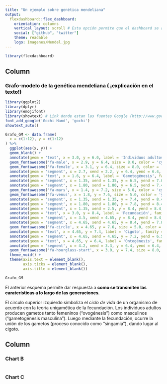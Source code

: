 ```yaml
---
title: "Un ejemplo sobre genética mendeliana"
output: 
  flexdashboard::flex_dashboard:
    orientation: columns
    vertical_layout: scroll # Esta opción permite que el dashboard se ajuste automaticamente al tamaño del navegador
    social: ["github", "twitter"]
    theme: readable
    logo: Imagenes/Mendel.jpg
---
```


<!-- 
Página web para cambiar el tamaño de las imagenes: https://resizeimage.net/
Página web de ayuda para diseñar el dashboard: https://rmarkdown.rstudio.com/flexdashboard/index.html
-->

```r
library(flexdashboard)
```

Column {data-width=650}
-----------------------------------------------------------------------

### <font color="black">Grafo-modelo de la genética mendeliana **(<i class="fa fa-hand-spock-o" aria-hidden="true"></i> ¡explicación en el texto!)**</font>
<!--
<font color="gray">El siguiente esquema permite dar respuesta a el por qué la apariencia de los hijos puede ser semejante (o diferente) al de sus padres, o, en otras palabras, **¿como se transmiten las caraterísticas a lo largo de las generaciones?**</font>
-->
```r

library(ggplot2)
library(dplyr)
library(emojifont)
library(showtext) # Link donde estan las fuentes Google (http://www.google.com/fonts)
font_add_google('Gochi Hand', 'gochi')
showtext_auto()

Grafo_GM <- data.frame(
  x = c(1:12), y = c(1:12)
) %>%
  ggplot(aes(x, y)) +
  geom_blank() +
  annotate(geom = 'text', x = 3.0, y = 6.0, label = 'Individuos adultos', family = 'gochi', size = 4.4, colour = 'black') +
  geom_fontawesome('fa-male', x = 2.9, y = 6.4, size = 8.0, color = 'cyan') +
  geom_fontawesome('fa-female', x = 3.1, y = 6.4, size = 8.0, color = 'yellow') +
  annotate(geom = 'segment', x = 2.7, xend = 2.2, y = 6.4, yend = 6.4, colour = 'black', size = 0.5) +
  annotate(geom = 'text', x = 1.6, y = 6.4, label = 'Gametogénesis', family = 'gochi', size = 4.0, colour = 'black') +
  annotate(geom = 'segment', x = 1.35, xend = 1.35, y = 6.5, yend = 7.0, colour = 'black', size = 0.5) +
  annotate(geom = 'segment', x = 1.80, xend = 1.80, y = 6.5, yend = 7.4, colour = 'black', size = 0.5) +
  geom_fontawesome('fa-mars', x = 1.4, y = 7.2, size = 5.0, color = 'cyan') +
  geom_fontawesome('fa-venus', x = 1.8, y = 7.6, size = 5.0, color = 'yellow') +
  annotate(geom = 'segment', x = 1.35, xend = 1.35, y = 7.4, yend = 8.4, colour = 'black', size = 0.5) +
  annotate(geom = 'segment', x = 1.80, xend = 1.80, y = 7.8, yend = 8.4, colour = 'black', size = 0.5) +
  annotate(geom = 'segment', x = 1.35, xend = 2.5, y = 8.4, yend = 8.4, colur = 'black', size = 0.5) +
  annotate(geom = 'text', x = 3.0, y = 8.4, label = 'Fecundación', family = 'gochi', size = 4.0, colour = 'black') +
  annotate(geom = 'segment', x = 3.5, xend = 4.65, y = 8.4, yend = 8.4, colur = 'black', size = 0.5) +
  annotate(geom = 'segment', x = 4.65, xend = 4.65, y = 8.4, yend = 7.8, colur = 'black', size = 0.5) +
  geom_fontawesome('fa-circle', x = 4.65, y = 7.6, size = 5.0, color = 'gray34') +
  annotate(geom = 'text', x = 4.65, y = 7.4, label = 'Cigoto', family = 'gochi', size = 4.4, colour = 'black') +
  annotate(geom = 'segment', x = 4.65, xend = 4.65, y = 7.2, yend = 6.5, colur = 'black', size = 0.5) +
  annotate(geom = 'text', x = 4.65, y = 6.4, label = 'Ontogénesis', family = 'gochi', size = 4.0, colour = 'black') +
  annotate(geom = 'segment', x = 4.2, xend = 3.3, y = 6.4, yend = 6.4, colur = 'black', size = 0.5) +
  geom_fontawesome('fa-hourglass-start', x = 3.0, y = 7.4, size = 8.0, color = 'black') +
  theme_void() +
  theme(axis.text = element_blank(),
        axis.ticks = element_blank(),
        axis.title = element_blank())

Grafo_GM
```

El anterior esquema permite dar respuesta a <font color="black">__como se transmiten las caraterísticas a lo largo de las generaciones__</font>.

El circulo superior izquierdo simboliza el _ciclo de vida_ de un organismo de acuerdo con la teoría unigamética de la fecundación. Los individuos adultos producen gametos tanto femeninos ("ovogénesis") como masculinos ("gametogénesis masculina"). Luego mediante la fecundación, ocurre la unión de los gametos (proceso conocido como "singamia"), dando lugar al cigoto.

Column {data-width=350}
-----------------------------------------------------------------------

### Chart B

```r

```

### Chart C

```r

```

